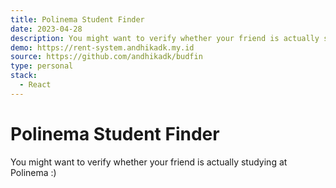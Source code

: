```yaml
---
title: Polinema Student Finder
date: 2023-04-28
description: You might want to verify whether your friend is actually studying at Polinema :)
demo: https://rent-system.andhikadk.my.id
source: https://github.com/andhikadk/budfin
type: personal
stack:
  - React
---
```


# Polinema Student Finder

You might want to verify whether your friend is actually studying at Polinema :)
